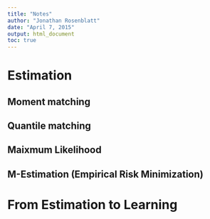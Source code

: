 ```yaml
---
title: "Notes"
author: "Jonathan Rosenblatt"
date: "April 7, 2015"
output: html_document
toc: true
---
```



# Estimation

## Moment matching

## Quantile matching

## Maixmum Likelihood

## M-Estimation (Empirical Risk Minimization)

# From Estimation to Learning